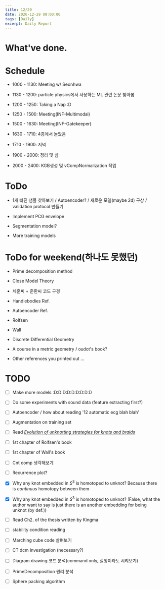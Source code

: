 ```yaml
---
title: 12/29
date: 2020-12-29 00:00:00
tags: [Daily]
excerpt: Daily Report
---
```


# What've done.


# Schedule

* 1000 - 1130: Meeting w/ Seonhwa

* 1130 - 1200: particle physics에서 사용하는 ML 관련 논문 찾아봄

* 1200 - 1250: Taking a Nap :D

* 1250 - 1500: Meeting(INF-Multimodal)

* 1500 - 1630: Meeting(INF-Gatekeeper)

* 1630 - 1710: 4층에서 놀았음

* 1710 - 1900: 저녁

* 1900 - 2000: 정리 및 쉼

* 2000 - 2400: KGB생성 및 vCompNormalization 작업

# ToDo

* 1개 빠진 샘플 찾아보기 / Autoencoder? / 새로운 모델(maybe 2d) 구상 / validation protocol 만들기

* Implement PCG envelope

* Segmentation model?

* More training models

# ToDo for weekend(하나도 못했던)

* Prime decomposition method

* Close Model Theory

* 세훈씨 + 준환씨 코드 구경

* Handlebodies Ref.

* Autoencoder Ref.

* Rolfsen

* Wall

* Discrete Differential Geometry

* A course in a metric geometry / oudot's book?

* Other references you printed out ...

# TODO

- [ ] Make more models :D:D:D:D:D:D:D:D:D

- [ ] Do some experiments with sound data (feature extracting first?)

- [ ] Autoencoder / how about reading '12 automatic ecg blah blah'

- [ ] Augmentation on training set

- [ ] Read [_Evolution of unknotting strategies for knots and braids_](https://arxiv.org/abs/1302.0787)

- [ ] 1st chapter of Rolfsen's book

- [ ] 1st chapter of Wall's book

- [ ] Cnt comp 생각해보기

- [ ] Recurrence plot?

- [x] Why any knot embedded in $S^3$ is homotoped to unknot? Because there is _continuus_ homotopy between  them

- [x] Why any knot embedded in $S^3$ is homotoped to unknot? (False, what the author want to say is just there is an another embedding for being unknot (by def.))

- [ ] Read Ch2. of the thesis written by Kingma

- [ ] stability condition reading

- [ ] Marching cube code 살펴보기

- [ ] CT dcm investigation (necessary?)

- [ ] Diagram drawing 코드 분석(command only, 실행이라도 시켜보기)

- [ ] PrimeDecomposition 원리 분석

- [ ] Sphere packing algorithm



